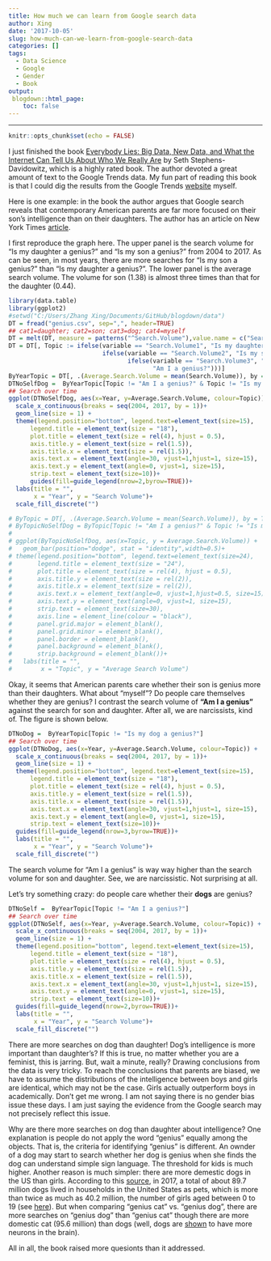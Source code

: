 ```yaml
---
title: How much we can learn from Google search data
author: Xing
date: '2017-10-05'
slug: how-much-can-we-learn-from-google-search-data
categories: []
tags:
  - Data Science
  - Google
  - Gender
  - Book
output:
 blogdown::html_page:
    toc: false
---
```


---
```r
knitr::opts_chunk$set(echo = FALSE)
```

I just finished the book [Everybody Lies: Big Data, New Data, and What the Internet Can Tell Us About Who We Really Are](https://www.amazon.com/Everybody-Lies-Internet-About-Really/dp/0062390856/ref=sr_1_1?ie=UTF8&qid=1515677064&sr=8-1&keywords=everyone+lies+book) by Seth Stephens-Davidowitz, which is a highly rated book. The author devoted a great amount of text to the Google Trends data. My fun part of reading this book is that I could dig the results from the Google Trends [website](https://trends.google.com/trends/) myself. 

Here is one example: in the book the author argues that Google search reveals that contemporary American parents are far more focused on their son's intelligence than on their daughters. The author has an article on New York Times [article](https://www.nytimes.com/2014/01/19/opinion/sunday/google-tell-me-is-my-son-a-genius.html?rref=collection%2Fbyline%2Fseth-stephens-davidowitz&mtrref=www.nytimes.com&assetType=opinion).

I first reproduce the graph here. The upper panel is the search volume for "Is my daughter a genius?" and  "Is my son a genius?" from 2004 to 2017. As can be seen, in most years, there are more searches for  "Is my son a genius?" than  "Is my daughter a genius?". The lower panel is the average search volume. The volume for son (1.38) is almost three times than that for the daughter (0.44).

```r
library(data.table)
library(ggplot2)
#setwd("C:/Users/Zhang Xing/Documents/GitHub/blogdown/data")
DT = fread("genius.csv", sep=",", header=TRUE)
## cat1=daughter; cat2=son; cat3=dog; cat4=myself
DT = melt(DT, measure = patterns("^Search.Volume"),value.name = c("Search.Volume"))
DT = DT[, Topic := ifelse(variable == "Search.Volume1", "Is my daughter a genius?",
                          ifelse(variable == "Search.Volume2", "Is my son a genius?",
                                 ifelse(variable == "Search.Volume3", "Is my dog a genius?",
                                        "Am I a genius?")))]
ByYearTopic = DT[, .(Average.Search.Volume = mean(Search.Volume)), by = .(Year,Topic)]
DTNoSelfDog =  ByYearTopic[Topic != "Am I a genius?" & Topic != "Is my dog a genius?"]
## Search over time
ggplot(DTNoSelfDog, aes(x=Year, y=Average.Search.Volume, colour=Topic)) +
  scale_x_continuous(breaks = seq(2004, 2017, by = 1))+
  geom_line(size = 1) +
  theme(legend.position="bottom", legend.text=element_text(size=15), 
      legend.title = element_text(size = "18"), 
      plot.title = element_text(size = rel(4), hjust = 0.5),
      axis.title.y = element_text(size = rel(1.5)), 
      axis.title.x = element_text(size = rel(1.5)),
      axis.text.x = element_text(angle=30, vjust=1,hjust=1, size=15), 
      axis.text.y = element_text(angle=0, vjust=1, size=15),
      strip.text = element_text(size=10))+ 
      guides(fill=guide_legend(nrow=2,byrow=TRUE))+
  labs(title = "", 
       x = "Year", y = "Search Volume")+
  scale_fill_discrete("")

# ByTopic = DT[, .(Average.Search.Volume = mean(Search.Volume)), by = Topic]
# ByTopicNoSelfDog = ByTopic[Topic != "Am I a genius?" & Topic != "Is my dog a genius?"]
# 
# ggplot(ByTopicNoSelfDog, aes(x=Topic, y = Average.Search.Volume)) + 
#   geom_bar(position="dodge", stat = "identity",width=0.5)+
# theme(legend.position="bottom", legend.text=element_text(size=24), 
#       legend.title = element_text(size = "24"), 
#       plot.title = element_text(size = rel(4), hjust = 0.5),
#       axis.title.y = element_text(size = rel(2)), 
#       axis.title.x = element_text(size = rel(2)),
#       axis.text.x = element_text(angle=0, vjust=1,hjust=0.5, size=15), 
#       axis.text.y = element_text(angle=0, vjust=1, size=15),
#       strip.text = element_text(size=30),
#       axis.line = element_line(colour = "black"),
#       panel.grid.major = element_blank(),
#       panel.grid.minor = element_blank(),
#       panel.border = element_blank(),
#       panel.background = element_blank(),
#       strip.background = element_blank())+ 
#   labs(title = "", 
#        x = "Topic", y = "Average Search Volume")
```

Okay, it seems that American parents care whether their son is genius more than their daughters. What about "myself"? Do people care themselves whether they are genius? I contrast the search volume of **"Am I a genius"** against the search for son and daughter. After all, we are narcissists, kind of. The figure is shown below. 

```r
DTNoDog =  ByYearTopic[Topic != "Is my dog a genius?"]
## Search over time
ggplot(DTNoDog, aes(x=Year, y=Average.Search.Volume, colour=Topic)) +
  scale_x_continuous(breaks = seq(2004, 2017, by = 1))+
  geom_line(size = 1) +
  theme(legend.position="bottom", legend.text=element_text(size=15), 
      legend.title = element_text(size = "18"), 
      plot.title = element_text(size = rel(4), hjust = 0.5),
      axis.title.y = element_text(size = rel(1.5)), 
      axis.title.x = element_text(size = rel(1.5)),
      axis.text.x = element_text(angle=30, vjust=1,hjust=1, size=15), 
      axis.text.y = element_text(angle=0, vjust=1, size=15),
      strip.text = element_text(size=10))+ 
  guides(fill=guide_legend(nrow=3,byrow=TRUE))+
  labs(title = "", 
       x = "Year", y = "Search Volume")+
  scale_fill_discrete("")
```

The search volume for "Am I a genius" is way way higher than the search volume for son and daughter. See, we are narcissistic. Not surprising at all. 

Let's try something crazy: do people care whether their **dogs** are genius? 


```r
DTNoSelf =  ByYearTopic[Topic != "Am I a genius?"]
## Search over time
ggplot(DTNoSelf, aes(x=Year, y=Average.Search.Volume, colour=Topic)) +
  scale_x_continuous(breaks = seq(2004, 2017, by = 1))+
  geom_line(size = 1) +
  theme(legend.position="bottom", legend.text=element_text(size=15), 
      legend.title = element_text(size = "18"), 
      plot.title = element_text(size = rel(4), hjust = 0.5),
      axis.title.y = element_text(size = rel(1.5)), 
      axis.title.x = element_text(size = rel(1.5)),
      axis.text.x = element_text(angle=30, vjust=1,hjust=1, size=15), 
      axis.text.y = element_text(angle=0, vjust=1, size=15),
      strip.text = element_text(size=10))+ 
  guides(fill=guide_legend(nrow=2,byrow=TRUE))+
  labs(title = "", 
       x = "Year", y = "Search Volume")+
  scale_fill_discrete("")
```
There are more searches on dog than daughter! Dog's intelligence is more important than daughter's? If this is true, no matter whether you are a feminist, this is jarring. But, wait a minute, really? Drawing conclusions from the data is very tricky. To reach the conclusions that parents are biased, we have to assume the distributions of the intelligence between boys and girls are identical, which may not be the case. Girls actually outperform boys in academically. Don't get me wrong. I am not saying there is no gender bias issue these days. I am just saying the evidence from the Google search may not precisely reflect this issue.

Why are there more searches on dog than daughter about intelligence? One explanation is people do not apply the word "genius" equally among the objects. That is, the criteria for identifying "genius" is different. An ownder of a dog may start to search whether her dog is genius when she finds the dog can understand simple sign language. The threshold for kids is much higher. Another reason is much simpler: there are more demestic dogs in the US than girls. According to this [source](https://www.statista.com/statistics/198100/dogs-in-the-united-states-since-2000/), in 2017, a total of about 89.7 million dogs lived in households in the United States as pets, which is more than twice as much as 40.2 million, the number of girls aged between 0 to 19 (see [here](https://factfinder.census.gov/faces/tableservices/jsf/pages/productview.xhtml?src=bkmk)). But when comparing "genius cat" vs. "genius dog", there are more searches on "genius dog" than "genius cat" though there are more domestic cat (95.6 million) than dogs (well, dogs are [shown](https://news.nationalgeographic.com/2017/11/dog-cat-brains-neurons-intelligence-study-spd/) to have more neurons in the brain).

All in all, the book raised more quesionts than it addressed. 




